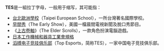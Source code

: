 {{noteTA
|1=zh-hans:上古卷轴; zh-hant:上古卷軸;
}}
'''TES'''是一組拉丁字母，一般用于缩写，其可能指：

* [[台北歐洲學校|台北歐洲學校]]（Taipei European School），一所台灣著名國際學校。
* [[早間秀|早間秀]]（The Early Show），美國一檔晨間電視新聞及脫口秀節目。
* 《[[上古卷軸|上古卷軸]]》（The Elder Scrolls），一款角色扮演電腦遊戲。
* [[日本工作機械和器具工業會規格|日本工作機械和器具工業會規格]]
* [[滔搏电子竞技俱乐部|滔搏电子竞技俱乐部]]（Top Esports，简称TES），一家中国电子竞技俱乐部。

{{disambig|Cat=三字拉丁字母缩写消歧义}}
